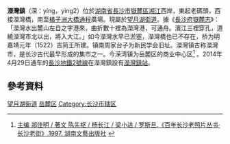 {{NoteTA
|1 = zh-hans:溁; zh-hant:濚
}}

{{Citation style|time=2012-02-04T16:39:30+00:00}}
'''濚灣鎮'''（溁：yíng，ying2）位於[[湖南省|湖南省]][[長沙市|長沙市]][[嶽麓區|嶽麓區]][[湘江|湘江]]西岸，東起老碼頭，西接濚灣橋，南至[[橘子洲大橋|橘子洲大橋]][[通程|通程]]廣場。現屬於[[望月湖街道|望月湖街道]]。據《[[長沙府嶽麓志|長沙府嶽麓志]]》：「濚灣水出麓山左自之字港來，曲折數十裡為濚灣港，可通舟。濱江三裡穿孔，道繞濚灣市北以出，將入大江。」如今濚灣水早已淤塞，濚灣橋也已不存在，桥为明嘉靖元年（1522）吉简王所建。镇南周家台子为新民学会旧址。濚灣镇古称濚灣市，是长沙古代最早形成的集市之一。今溁湾镇为岳麓区的商业中心区<ref>[http://www.thechangsha.com/site/html/51/n-3851.html 主编 郑佳明 / 著文 陈先枢 / 杨长江 / 梁小进 / 罗斯旦.《百年长沙老照片丛书·长沙老街》.1997. 湖南文藝出版社 ] {{webarchive|url=https://web.archive.org/web/20150103023943/http://www.thechangsha.com/site/html/51/n-3851.html |date=2015-01-03 }}</ref> 。2014年4月29日通车的[[長沙地鐵2號線|長沙地鐵2號線]]在濚灣鎮設有[[濚灣鎮站|濚灣鎮站]]。

==參考資料==
{{reflist}}


[[Category:望月湖街道|望月湖街道]]
[[Category:岳麓区|]]
[[Category:长沙市辖区|Category:长沙市辖区]]